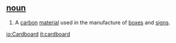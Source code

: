 == [[noun]] ==
# A [[carbon]] [[material]] used in the manufacture of [[boxes]] and [[signs]].

[[io:Cardboard]]
[[it:cardboard]]